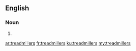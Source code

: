 ==English==

===Noun===
{{head|en}}

# {{plural of|treadmiller}}

[[ar:treadmillers]]
[[fr:treadmillers]]
[[ku:treadmillers]]
[[my:treadmillers]]